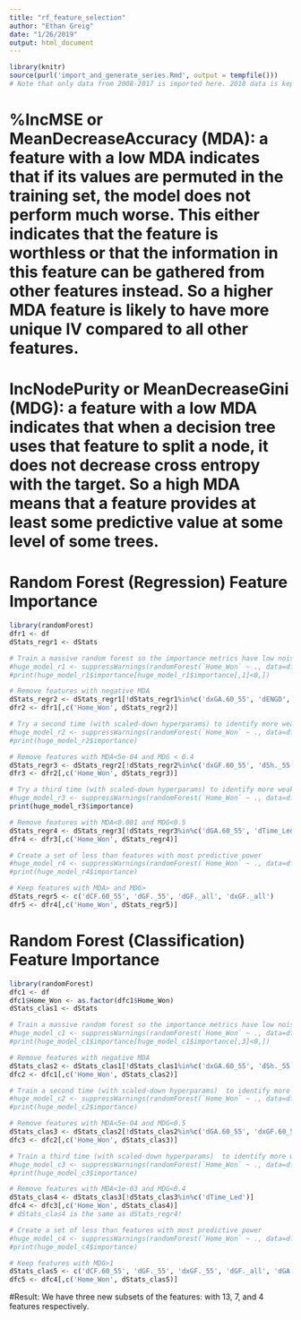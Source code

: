 ```yaml
---
title: "rf_feature_selection"
author: "Ethan Greig"
date: "1/26/2019"
output: html_document
---
```


```r
library(knitr)
source(purl('import_and_generate_series.Rmd', output = tempfile()))
# Note that only data from 2008-2017 is imported here. 2018 data is kept as a holdout set
```

# %IncMSE or MeanDecreaseAccuracy (MDA): a feature with a low MDA indicates that if its values are permuted in the training set, the model does not perform much worse. This either indicates that the feature is worthless or that the information in this feature can be gathered from other features instead. So a higher MDA feature is likely to have more unique IV compared to all other features.

# IncNodePurity or MeanDecreaseGini (MDG): a feature with a low MDA indicates that when a decision tree uses that feature to split a node, it does not decrease cross entropy with the target. So a high MDA means that a feature provides at least some predictive value at some level of some trees.

# Random Forest (Regression) Feature Importance
```r
library(randomForest)
dfr1 <- df
dStats_regr1 <- dStats

# Train a massive random forest so the importance metrics have low noise
#huge_model_r1 <- suppressWarnings(randomForest(`Home_Won` ~ ., data=dfr1, ntree=1000000, mtry=6, nodesize=60, importance=TRUE))
#print(huge_model_r1$importance[huge_model_r1$importance[,1]<0,])

# Remove features with negative MDA
dStats_regr2 <- dStats_regr1[!dStats_regr1%in%c('dxGA.60_55', 'dENGD', 'dGF.60_all', 'dxGA.60_all', 'dPP.', 'dROW')]
dfr2 <- dfr1[,c('Home_Won', dStats_regr2)]
```

```r
# Try a second time (with scaled-down hyperparams) to identify more weak features
#huge_model_r2 <- suppressWarnings(randomForest(`Home_Won` ~ ., data=dfr2, ntree=1000000, mtry=5, nodesize=60, importance=TRUE))
#print(huge_model_r2$importance)

# Remove features with MDA<5e-04 and MDG < 0.4
dStats_regr3 <- dStats_regr2[!dStats_regr2%in%c('dxGF.60_55', 'dSh._55', 'dSv._55', 'dW')]
dfr3 <- dfr2[,c('Home_Won', dStats_regr3)]
```

```r
# Try a third time (with scaled-down hyperparams) to identify more weak features
#huge_model_r3 <- suppressWarnings(randomForest(`Home_Won` ~ ., data=dfr3, ntree=1000000, mtry=4, nodesize=60, importance=TRUE))
print(huge_model_r3$importance)

# Remove features with MDA<0.001 and MDG<0.5
dStats_regr4 <- dStats_regr3[!dStats_regr3%in%c('dGA.60_55', 'dTime_Led')]
dfr4 <- dfr3[,c('Home_Won', dStats_regr4)]
```

```r
# Create a set of less than features with most predictive power
#huge_model_r4 <- suppressWarnings(randomForest(`Home_Won` ~ ., data=dfr4, ntree=1000000, mtry=1, nodesize=60, importance=TRUE))
#print(huge_model_r4$importance)

# Keep features with MDA> and MDG>
dStats_regr5 <- c('dCF.60_55', 'dGF._55', 'dGF._all', 'dxGF._all')
dfr5 <- dfr4[,c('Home_Won', dStats_regr5)]
```

# Random Forest (Classification) Feature Importance
```r
library(randomForest)
dfc1 <- df
dfc1$Home_Won <- as.factor(dfc1$Home_Won)
dStats_clas1 <- dStats

# Train a massive random forest so the importance metrics have low noise
#huge_model_c1 <- suppressWarnings(randomForest(`Home_Won` ~ ., data=dfc1, ntree=1000000, mtry=6, nodesize=60, importance=TRUE))
#print(huge_model_c1$importance[huge_model_c1$importance[,3]<0,])

# Remove features with negative MDA
dStats_clas2 <- dStats_clas1[!dStats_clas1%in%c('dxGA.60_55', 'dSh._55', 'dENGD', 'dGF.60_all', 'dxGA.60_all', 'dPP.')]
dfc2 <- dfc1[,c('Home_Won', dStats_clas2)]
```

```r
# Train a second time (with scaled-down hyperparams)  to identify more weak features
#huge_model_c2 <- suppressWarnings(randomForest(`Home_Won` ~ ., data=dfc2, ntree=1000000, mtry=5, nodesize=60, importance=TRUE))
#print(huge_model_c2$importance)

# Remove features with MDA<5e-04 and MDG<0.5
dStats_clas3 <- dStats_clas2[!dStats_clas2%in%c('dGA.60_55', 'dxGF.60_55', 'dSv._55', 'dW', 'dROW')]
dfc3 <- dfc2[,c('Home_Won', dStats_clas3)]
```

```r
# Train a third time (with scaled-down hyperparams)  to identify more weak features
#huge_model_c3 <- suppressWarnings(randomForest(`Home_Won` ~ ., data=dfc3, ntree=1000000, mtry=4, nodesize=60, importance=TRUE))
#print(huge_model_c3$importance)

# Remove features with MDA<1e-03 and MDG<0.4
dStats_clas4 <- dStats_clas3[!dStats_clas3%in%c('dTime_Led')]
dfc4 <- dfc3[,c('Home_Won', dStats_clas4)]
# dStats_clas4 is the same as dStats_regr4!
```


```r
# Create a set of less than features with most predictive power
#huge_model_c4 <- suppressWarnings(randomForest(`Home_Won` ~ ., data=dfc4, ntree=1000000, mtry=1, nodesize=60, importance=TRUE))
#print(huge_model_c4$importance)

# Keep features with MDG>1
dStats_clas5 <- c('dCF.60_55', 'dGF._55', 'dxGF._55', 'dGF._all', 'dGA.60_all', 'dxGF._all', 'dxBerg')
dfc5 <- dfc4[,c('Home_Won', dStats_clas5)]
```

#Result: We have three new subsets of the features: with 13, 7, and 4 features respectively.